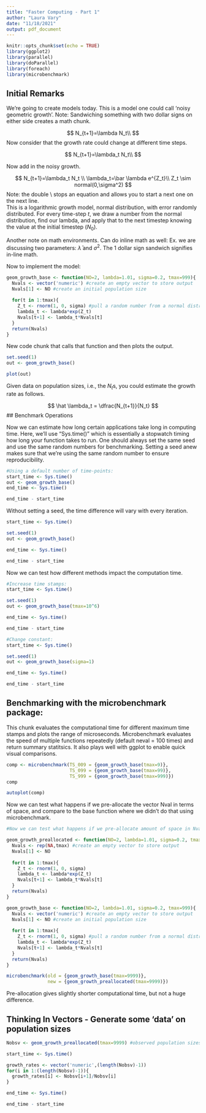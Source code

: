 ```yaml
---
title: "Faster Computing - Part 1"
author: "Laura Vary"
date: "11/18/2021"
output: pdf_document
---
```


```r
knitr::opts_chunk$set(echo = TRUE)
library(ggplot2)
library(parallel)
library(doParallel)
library(foreach)
library(microbenchmark)
```

## Initial Remarks 

We're going to create models today. This is a model one could call 'noisy geometric growth'. 
Note: Sandwiching something with two dollar signs on either side creates a math chunk. 

$$
N_{t+1}=\lambda N_t\\
$$
Now consider that the growth rate could change at different time steps. 

$$
N_{t+1}=\lambda_t N_t\\
$$

Now add in the noisy growth. 

$$
N_{t+1}=\lambda_t N_t \\
\lambda_t=\bar \lambda e^{Z_t}\\
Z_t \sim normal(0,\sigma^2)
$$
Note: the double \\ stops an equation and allows you to start a next one on the next line.  
This is a logarithmic growth model, normal distribution, with error randomly distributed. 
For every time-step $t$, we draw a number from the normal distribution, find our lambda, 
  and apply that to the next timestep knowing the value at the initial timestep ($N_0$). 

Another note on math environments. Can do inline math as well: 
Ex. we are discussing two parameters: $\bar \lambda$ and $\sigma^2$. The 1 dollar sign sandwich signifies in-line math. 

Now to implement the model: 
```r
geom_growth_base <- function(NO=2, lambda=1.01, sigma=0.2, tmax=999){
  Nvals <- vector('numeric') #create an empty vector to store output
  Nvals[1] <- NO #create an initial population size 
  
  for(t in 1:tmax){
    Z_t <- rnorm(1, 0, sigma) #pull a random number from a normal distribution 
    lambda_t <- lambda*exp(Z_t)
    Nvals[t+1] <- lambda_t*Nvals[t]
  }
  return(Nvals)
}
```

New code chunk that calls that function and then plots the output. 

```r
set.seed(1)
out <- geom_growth_base()

plot(out)
```
Given data on population sizes, i.e., the $N_t$s, you could estimate the growth rate as follows. 

$$
\hat \lambda_t = \dfrac{N_{t+1}}{N_t}
$$
## Benchmark Operations 

Now we can estimate how long certain applications take long in computing time. Here, we'll use "Sys.time()" which is essentially a stopwatch timing how long your function takes to run. One should always set the same seed and use the same random numbers for benchmarking. Setting a seed anew makes sure that we're using the same random number to ensure reproducibility. 

```r
#Using a default number of time-points: 
start_time <- Sys.time()
out <- geom_growth_base()
end_time <- Sys.time()

end_time - start_time 
```
Without setting a seed, the time difference will vary with every iteration. 

```r
start_time <- Sys.time()

set.seed(1)
out <- geom_growth_base()

end_time <- Sys.time()

end_time - start_time
```
Now we can test how different methods impact the computation time. 

```r
#Increase time stamps: 
start_time <- Sys.time()

set.seed(1)
out <- geom_growth_base(tmax=10^6) 

end_time <- Sys.time()

end_time - start_time 

#Change constant: 
start_time <- Sys.time()

set.seed(1)
out <- geom_growth_base(sigma=1)

end_time <- Sys.time()

end_time - start_time

```
## Benchmarking with the microbenchmark package: 

This chunk evaluates the computational time for different maximum time stamps and plots the range of microseconds. Microbenchmark evaluates the speed of multiple functions repeatedly (default neval = 100 times) and return summary statitsics. It also plays well with ggplot to enable quick visual comparisons. 
```r
comp <- microbenchmark(TS_009 = {geom_growth_base(tmax=9)},
                       TS_099 = {geom_growth_base(tmax=99)},
                       TS_999 = {geom_growth_base(tmax=999)})
comp

autoplot(comp)
```
Now we can test what happens if we pre-allocate the vector Nval in terms of space, and compare to the base function where we didn't do that using microbenchmark. 

```r
#Now we can test what happens if we pre-allocate amount of space in Nvals. 

geom_growth_preallocated <- function(NO=2, lambda=1.01, sigma=0.2, tmax=999){
  Nvals <- rep(NA,tmax) #create an empty vector to store output
  Nvals[1] <- NO
  
  for(t in 1:tmax){
    Z_t <- rnorm(1, 0, sigma) 
    lambda_t <- lambda*exp(Z_t)
    Nvals[t+1] <- lambda_t*Nvals[t]
  }
  return(Nvals)
}

```

```r

geom_growth_base <- function(NO=2, lambda=1.01, sigma=0.2, tmax=999){
  Nvals <- vector('numeric') #create an empty vector to store output
  Nvals[1] <- NO #create an initial population size 
  
  for(t in 1:tmax){
    Z_t <- rnorm(1, 0, sigma) #pull a random number from a normal distribution 
    lambda_t <- lambda*exp(Z_t)
    Nvals[t+1] <- lambda_t*Nvals[t]
  }
  return(Nvals)
}
```

```r
microbenchmark(old = {geom_growth_base(tmax=9999)},
               new = {geom_growth_preallocated(tmax=9999)})
```

Pre-allocation gives slightly shorter computational time, but not a huge difference. 

## Thinking In Vectors - Generate some 'data' on population sizes

```r
Nobsv <- geom_growth_preallocated(tmax=9999) #observed population sizes

start_time <- Sys.time()

growth_rates <- vector('numeric',(length(Nobsv)-1))
for(i in 1:(length(Nobsv)-1)){
  growth_rates[i] <- Nobsv[i+1]/Nobsv[i]
}

end_time <- Sys.time()

end_time - start_time
```











